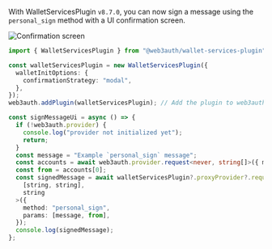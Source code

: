 With WalletServicesPlugin `v8.7.0`, you can now sign a message using the `personal_sign` method with
a UI confirmation screen.

![Confirmation screen](/images/ws-ui-confirmation-screen.png)

```typescript
import { WalletServicesPlugin } from "@web3auth/wallet-services-plugin";

const walletServicesPlugin = new WalletServicesPlugin({
  walletInitOptions: {
    confirmationStrategy: "modal",
  },
});
web3auth.addPlugin(walletServicesPlugin); // Add the plugin to web3auth

const signMessageUi = async () => {
  if (!web3auth.provider) {
    console.log("provider not initialized yet");
    return;
  }
  const message = "Example `personal_sign` message";
  const accounts = await web3auth.provider.request<never, string[]>({ method: "eth_accounts" });
  const from = accounts[0];
  const signedMessage = await walletServicesPlugin?.proxyProvider?.request<
    [string, string],
    string
  >({
    method: "personal_sign",
    params: [message, from],
  });
  console.log(signedMessage);
};
```
